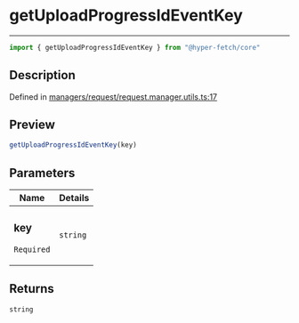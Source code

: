 

# getUploadProgressIdEventKey

<div class="api-docs__separator" data-reactroot="">

---

</div><div class="api-docs__import" data-reactroot="">

```ts
import { getUploadProgressIdEventKey } from "@hyper-fetch/core"
```

</div><div class="api-docs__section">

## Description

</div><div class="api-docs__description"><span class="api-docs__do-not-parse">



</span></div><p class="api-docs__definition">

Defined in [managers/request/request.manager.utils.ts:17](https://github.com/BetterTyped/hyper-fetch/blob/3f01c37e/packages/core/src/managers/request/request.manager.utils.ts#L17)

</p><div class="api-docs__section">

## Preview

</div><div class="api-docs__preview fn">

```ts
getUploadProgressIdEventKey(key)
```

</div><div class="api-docs__section">

## Parameters

</div><div class="api-docs__parameters"><table><thead><tr><th>Name</th><th>Details</th></tr></thead><tbody><tr param-data="key"><td class="api-docs__param-name required">

### key 

`Required`

</td><td class="api-docs__param-type">

`string`

</td></tr></tbody></table></div><div class="api-docs__section">

## Returns

</div><div class="api-docs__returns">

```ts
string
```

</div>